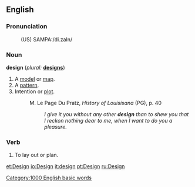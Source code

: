 ==English==

===Pronunciation===
:(US) SAMPA:/di.zaIn/

===Noun===
'''design'''  (''plural:'' '''[[designs]]''')
# A [[model]] or [[map]].
# A [[pattern]].
# Intention or [[plot]].
#:M. Le Page Du Pratz, <i>History of Louisisana</i> (PG), p. 40
#:: <i>I give it you without any other <b>design</b> than to shew you that I reckon nothing dear to me, when I want to do you a pleasure.</i>

===Verb===
{{en-infl-reg-consonant|design||}}
# To lay out or plan.

[[Category:1000 English basic words]]

[[et:Design]]
[[io:Design]]
[[it:design]]
[[pt:Design]]
[[ru:Design]]